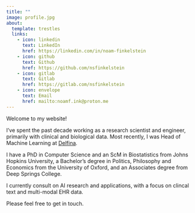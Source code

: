 ```yaml
---
title: ""
image: profile.jpg
about:
  template: trestles
  links:
    - icon: linkedin
      text: LinkedIn
      href: https://linkedin.com/in/noam-finkelstein
    - icon: github
      text: Github
      href: https://github.com/nsfinkelstein
    - icon: gitlab
      text: Gitlab
      href: https://gitlab.com/nsfinkelstein
    - icon: envelope
      text: Email
      href: mailto:noamf.ink@proton.me
---
```


Welcome to my website!

I've spent the past decade working as a research scientist and engineer, primarily with clinical and
biological data. Most recently, I was Head of Machine Learning at
[Delfina](https://www.delfina.com).

I have a PhD in Computer Science and an ScM in Biostatistics from Johns Hopkins University, a
Bachelor's degree in Politics, Philosophy and Economics from the University of Oxford, and an
Associates degree from Deep Springs College.

I currently consult on AI research and applications, with a focus on clincal text and multi-modal
EHR data.

Please feel free to get in touch.
